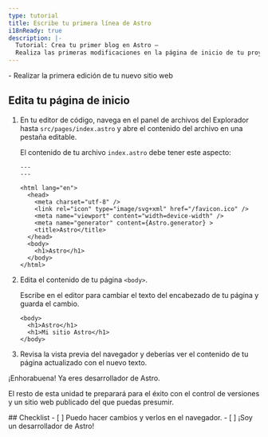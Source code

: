```yaml
---
type: tutorial
title: Escribe tu primera línea de Astro
i18nReady: true
description: |-
  Tutorial: Crea tu primer blog en Astro —
  Realiza las primeras modificaciones en la página de inicio de tu proyecto tutorial
---
```




<PreCheck>
  - Realizar la primera edición de tu nuevo sitio web
</PreCheck>

## Edita tu página de inicio

1. En tu editor de código, navega en el panel de archivos del Explorador hasta `src/pages/index.astro` y abre el contenido del archivo en una pestaña editable.

    El contenido de tu archivo `index.astro` debe tener este aspecto:

    ```astro title="src/pages/index.astro"
    ---
    ---

    <html lang="en">
      <head>
        <meta charset="utf-8" />
        <link rel="icon" type="image/svg+xml" href="/favicon.ico" />
        <meta name="viewport" content="width=device-width" />
        <meta name="generator" content={Astro.generator} >
        <title>Astro</title>
      </head>
      <body>
        <h1>Astro</h1>
      </body>
    </html>
    ```

2. Edita el contenido de tu página `<body>`.

    Escribe en el editor para cambiar el texto del encabezado de tu página y guarda el cambio.

    ```astro title="src/pages/index.astro" del={2} ins={3}
    <body>
      <h1>Astro</h1>
      <h1>Mi sitio Astro</h1>
    </body>
    ```

3. Revisa la vista previa del navegador y deberías ver el contenido de tu página actualizado con el nuevo texto.

¡Enhorabuena! Ya eres desarrollador de Astro.

El resto de esta unidad te preparará para el éxito con el control de versiones y un sitio web publicado del que puedas presumir.



<Box icon="check-list">
## Checklist

<Checklist>
- [ ] Puedo hacer cambios y verlos en el navegador.
- [ ] ¡Soy un desarrollador de Astro!
</Checklist>
</Box>
